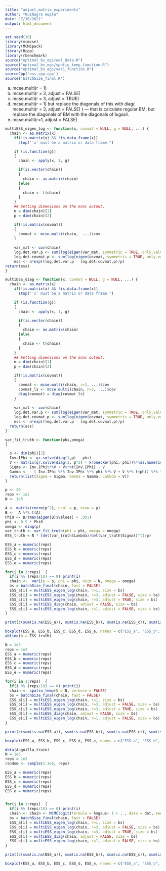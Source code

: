 ---
title: "adjust_matrix_experiments"
author: "Kushagra Gupta"
date: "7/16/2021"
output: html_document
---

```{r, results=FALSE, warning=FALSE, message=FALSE, echo = FALSE}
set.seed(10)
library(mcmcse)
library(MCMCpack)
library(Rcpp)
library(rbenchmark)
source("optimal_bs_egs/eel_data.R")
source("optimal_bs_egs/spatio_temp_function.R")
source("optimal_bs_egs/var1_function.R")
sourceCpp('ess_cpp.cpp')
source('batchSize_final.R')
```
(a) mcse.multi(r = 1)
(b) mcse.multi(r = 3, adjust = FALSE)
(c) mcse.multi(r = 3, adjust = TRUE)
(d) mcse.multi(r = 1) but replace the diagonals of this with diag( mcse.multi(r = 3, adjust = FALSE) )
      — that is calculate regular BM, but replace the diagonals of BM with the diagonals of lugsail.
(e) mcse.multi(r=1, adjust = FALSE)

```{r}
multiESS_eigen_log <- function(x, covmat = NULL, g = NULL, ...) {
  chain <- as.matrix(x)
	if(!is.matrix(x) && !is.data.frame(x))
	  stop("'x' must be a matrix or data frame.")

	if (is.function(g)) 
	{
	  chain <- apply(x, 1, g)

	  if(is.vector(chain))
	  {
	    chain <- as.matrix(chain)
	  }else
	  {
	    chain <- t(chain)
	  }
	}
	## Setting dimensions on the mcmc output. 
	n = dim(chain)[1]
	p = dim(chain)[2]

	if(!is.matrix(covmat))
	{
	  covmat <- mcse.multi(chain,  ...)$cov
	} 
	
	var_mat <- cov(chain)
	log.det.var.p <- sum(log(eigen(var_mat, symmetric = TRUE, only.values = TRUE)$values))
	log.det.covmat.p <- sum(log(eigen(covmat, symmetric = TRUE, only.values = TRUE)$values))
	ess <- n*exp((log.det.var.p - log.det.covmat.p)/p)
return(ess)
}
```

```{r}
multiESS_diag <- function(x, covmat = NULL, g = NULL, ...) {
  chain <- as.matrix(x)
	if(!is.matrix(x) && !is.data.frame(x))
	  stop("'x' must be a matrix or data frame.")

	if (is.function(g)) 
	{
	  chain <- apply(x, 1, g)

	  if(is.vector(chain))
	  {
	    chain <- as.matrix(chain)
	  }else
	  {
	    chain <- t(chain)
	  }
	}
	## Setting dimensions on the mcmc output. 
	n = dim(chain)[1]
	p = dim(chain)[2]

	if(!is.matrix(covmat))
	{
	  covmat <- mcse.multi(chain, r=1, ...)$cov
	  covmat_ls <- mcse.multi(chain, r=3, ...)$cov
	  diag(covmat) = diag(covmat_ls)
	} 
	
	var_mat <- cov(chain)
	log.det.var.p <- sum(log(eigen(var_mat, symmetric = TRUE, only.values = TRUE)$values))
	log.det.covmat.p <- sum(log(eigen(covmat, symmetric = TRUE, only.values = TRUE)$values))
	ess <- n*exp((log.det.var.p - log.det.covmat.p)/p)
  return(ess)
}
```


```{r VAR1, cache=TRUE, warning = FALSE}
var_fit_truth <- function(phi,omega)
{

  p <- dim(phi)[2]
  Inv.IPhi <- qr.solve(diag(1,p) - phi)
  V <- matrix(qr.solve(diag(1, p^2) - kronecker(phi, phi))%*%as.numeric(omega), nrow = p, ncol = p)
  Sigma <- Inv.IPhi%*%V + V%*%t(Inv.IPhi) - V
  Gamma <- - ( Inv.IPhi %*% Inv.IPhi %*% phi %*% V + V %*% t(phi) %*% t(Inv.IPhi) %*% t(Inv.IPhi) )
  return(list(Sigma = Sigma, Gamma = Gamma, Lambda = V))
}

p <- 20
reps <- 1e2
N <- 1e5

A <- matrix(rnorm(p^2), ncol = p, nrow = p)
B <-  A %*% t(A)
Phi0 <- B/(max(eigen(B)$values) + .001)
phi <- 0.9 * Phi0
omega <- diag(p)
var_truth <- var_fit_truth(phi = phi, omega = omega)
ESS_truth = N * (det(var_truth$Lambda)/det(var_truth$Sigma))^(1/p)

ESS_a = numeric(reps)
ESS_b = numeric(reps)
ESS_c = numeric(reps)
ESS_d = numeric(reps)
ESS_e = numeric(reps)

for(i in 1:reps)  {
  if(i %% (reps/10) == 0) print(i)
  chain <-  var1(p = p, phi = phi, nsim = N, omega = omega)
  bs = batchSize_final(chain, fast = FALSE)
  ESS_a[i] = multiESS_eigen_log(chain, r=1, size = bs)
  ESS_b[i] = multiESS_eigen_log(chain, r=3, adjust = FALSE, size = bs)
  ESS_c[i] = multiESS_eigen_log(chain, r=3, adjust = TRUE, size = bs)
  ESS_d[i] = multiESS_diag(chain, adjust = FALSE, size = bs)
  ESS_e[i] = multiESS_eigen_log(chain, r=1, adjust = FALSE, size = bs)
}

print(c(sum(is.na(ESS_a)), sum(is.na(ESS_b)), sum(is.na(ESS_c)), sum(is.na(ESS_d)), sum(is.na(ESS_e))))

boxplot(ESS_a, ESS_b, ESS_c, ESS_d, ESS_e, names = c("ESS_a", "ESS_b", "ESS_c", "ESS_d", "ESS_e"))
abline(h = ESS_truth)
```

```{r spatemp, cache=TRUE, warning = FALSE}
N = 1e5
reps = 1e2
ESS_a = numeric(reps)
ESS_b = numeric(reps)
ESS_c = numeric(reps)
ESS_d = numeric(reps)
ESS_e = numeric(reps)

for(i in 1:reps)  {
  if(i %% (reps/10) == 0) print(i)
  chain <- spatio_temp(N = N, verbose = FALSE)
  bs = batchSize_final(chain, fast = FALSE)
  ESS_a[i] = multiESS_eigen_log(chain, r=1, size = bs)
  ESS_b[i] = multiESS_eigen_log(chain, r=3, adjust = FALSE, size = bs)
  ESS_c[i] = multiESS_eigen_log(chain, r=3, adjust = TRUE, size = bs)
  ESS_d[i] = multiESS_diag(chain, adjust = FALSE, size = bs)
  ESS_e[i] = multiESS_eigen_log(chain, r=1, adjust = FALSE, size = bs)
}

print(c(sum(is.na(ESS_a)), sum(is.na(ESS_b)), sum(is.na(ESS_c)), sum(is.na(ESS_d)), sum(is.na(ESS_e))))

boxplot(ESS_a, ESS_b, ESS_c, ESS_d, ESS_e, names = c("ESS_a", "ESS_b", "ESS_c", "ESS_d", "ESS_e"))

```

```{r eel, cache=TRUE, warning = FALSE}
data(Anguilla_train)
N = 1e5
reps = 1e2
random <- sample(1:1e6, reps)

ESS_a = numeric(reps)
ESS_b = numeric(reps)
ESS_c = numeric(reps)
ESS_d = numeric(reps)
ESS_e = numeric(reps)


for(i in 1:reps)  {
  if(i %% (reps/10) == 0) print(i)
  chain <- chain <- MCMClogit(formula = Angaus~ 1 + . , data = dat, seed = random[i], burnin = 0, mcmc = N, thin = 1, B0 = 1/100, tune = .8)
  bs = batchSize_final(chain, fast = FALSE)
  ESS_a[i] = multiESS_eigen_log(chain, r=1, size = bs)
  ESS_b[i] = multiESS_eigen_log(chain, r=3, adjust = FALSE, size = bs)
  ESS_c[i] = multiESS_eigen_log(chain, r=3, adjust = TRUE, size = bs)
  ESS_d[i] = multiESS_diag(chain, adjust = FALSE, size = bs)
  ESS_e[i] = multiESS_eigen_log(chain, r=1, adjust = FALSE, size = bs)
}

print(c(sum(is.na(ESS_a)), sum(is.na(ESS_b)), sum(is.na(ESS_c)), sum(is.na(ESS_d)), sum(is.na(ESS_e))))

boxplot(ESS_a, ESS_b, ESS_c, ESS_d, ESS_e, names = c("ESS_a", "ESS_b", "ESS_c", "ESS_d", "ESS_e"))

```



